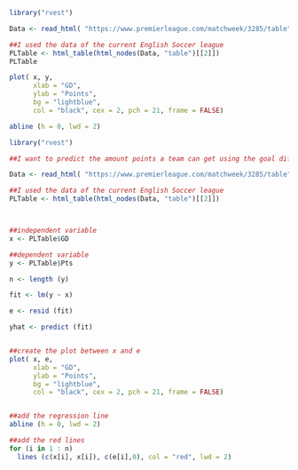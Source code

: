 ```r
library("rvest")

Data <- read_html( "https://www.premierleague.com/matchweek/3285/table")

##I used the data of the current English Soccer league
PLTable <- html_table(html_nodes(Data, "table")[[2]])
PLTable

plot( x, y,
      xlab = "GD",
      ylab = "Points",
      bg = "lightblue",
      col = "black", cex = 2, pch = 21, frame = FALSE)

abline (h = 0, lwd = 2)


```


```r
library("rvest")

##I want to predict the amount points a team can get using the goal difference of the team

Data <- read_html( "https://www.premierleague.com/matchweek/3285/table")

##I used the data of the current English Soccer league
PLTable <- html_table(html_nodes(Data, "table")[[2]])



##independent variable
x <- PLTable$GD

##dependent variable
y <- PLTable$Pts

n <- length (y)

fit <- lm(y ~ x)

e <- resid (fit)

yhat <- predict (fit)


##create the plot between x and e
plot( x, e,
      xlab = "GD",
      ylab = "Points",
      bg = "lightblue",
      col = "black", cex = 2, pch = 21, frame = FALSE)


##add the regression line
abline (h = 0, lwd = 2)

##add the red lines
for (i in 1 : n)
  lines (c(x[i], x[i]), c(e[i],0), col = "red", lwd = 2)
```

